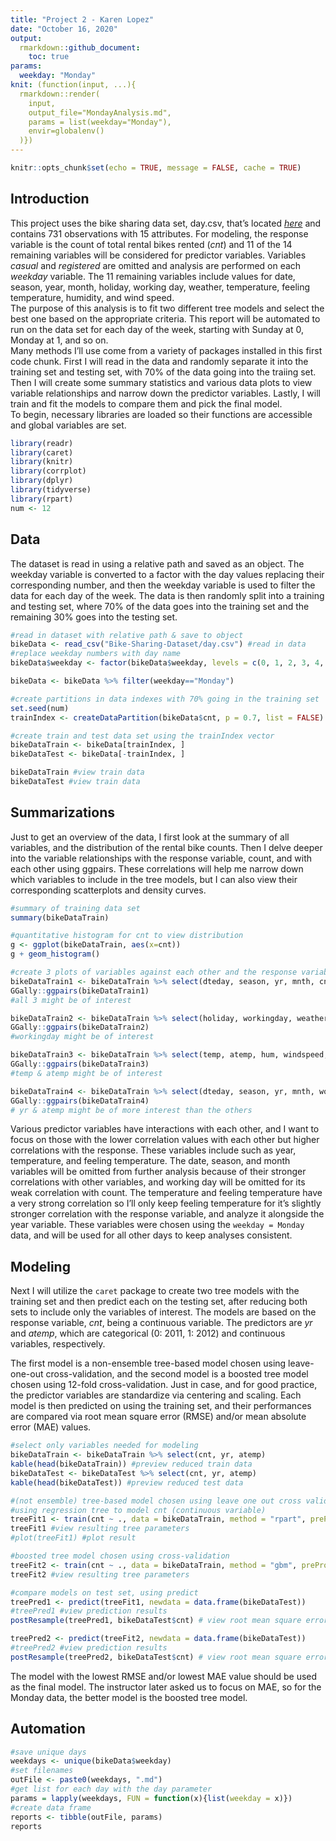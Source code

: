 ```yaml
---
title: "Project 2 - Karen Lopez"
date: "October 16, 2020"
output:
  rmarkdown::github_document:
    toc: true
params:
  weekday: "Monday"
knit: (function(input, ...){
  rmarkdown::render(
    input,
    output_file="MondayAnalysis.md",
    params = list(weekday="Monday"),
    envir=globalenv()
  )})
---
```


```r
knitr::opts_chunk$set(echo = TRUE, message = FALSE, cache = TRUE)
```
## Introduction  
This project uses the bike sharing data set, day.csv, that's located *[here](https://archive.ics.uci.edu/ml/datasets/Bike+Sharing+Dataset)* and contains 731 observations with 15 attributes. For modeling, the response variable is the count of total rental bikes rented (*cnt*) and 11 of the 14 remaining variables will be considered for predictor variables. Variables *casual* and *registered* are omitted and analysis are performed on each *weekday* variable. The 11 remaining variables include values for date, season, year, month, holiday, working day, weather, temperature, feeling temperature, humidity, and wind speed.  
The purpose of this analysis is to fit two different tree models and select the best one based on the appropriate criteria. This report will be automated to run on the data set for each day of the week, starting with Sunday at 0, Monday at 1, and so on.  
Many methods I'll use come from a variety of packages installed in this first code chunk. First I will read in the data and randomly separate it into the training set and testing set, with 70% of the data going into the traiing set. Then I will create some summary statistics and various data plots to view variable relationships and narrow down the predictor variables. Lastly, I will train and fit the models to compare them and pick the final model.  
To begin, necessary libraries are loaded so their functions are accessible and global variables are set.  
```r
library(readr)
library(caret)
library(knitr)
library(corrplot)
library(dplyr)
library(tidyverse)
library(rpart)
num <- 12
```

## Data  
The dataset is read in using a relative path and saved as an object. The weekday variable is converted to a factor with the day values replacing their corresponding number, and then the weekday variable is used to filter the data for each day of the week. The data is then randomly split into a training and testing set, where 70% of the data goes into the training set and the remaining 30% goes into the testing set.  
```r
#read in dataset with relative path & save to object
bikeData <- read_csv("Bike-Sharing-Dataset/day.csv") #read in data
#replace weekday numbers with day name
bikeData$weekday <- factor(bikeData$weekday, levels = c(0, 1, 2, 3, 4, 5, 6), labels = c("Sunday", "Monday", "Tuesday", "Wednesday", "Thursday", "Friday", "Saturday"))

bikeData <- bikeData %>% filter(weekday=="Monday")

#create partitions in data indexes with 70% going in the training set
set.seed(num)
trainIndex <- createDataPartition(bikeData$cnt, p = 0.7, list = FALSE)

#create train and test data set using the trainIndex vector
bikeDataTrain <- bikeData[trainIndex, ]
bikeDataTest <- bikeData[-trainIndex, ]

bikeDataTrain #view train data
bikeDataTest #view train data
```

## Summarizations  
Just to get an overview of the data, I first look at the summary of all variables, and the distribution of the rental bike counts. Then I delve deeper into the variable relationships with the response variable, count, and with each other using ggpairs. These correlations will help me narrow down which variables to include in the tree models, but I can also view their corresponding scatterplots and density curves.  
```r
#summary of training data set
summary(bikeDataTrain)

#quantitative histogram for cnt to view distribution
g <- ggplot(bikeDataTrain, aes(x=cnt))
g + geom_histogram()

#create 3 plots of variables against each other and the response variable
bikeDataTrain1 <- bikeDataTrain %>% select(dteday, season, yr, mnth, cnt)
GGally::ggpairs(bikeDataTrain1)
#all 3 might be of interest

bikeDataTrain2 <- bikeDataTrain %>% select(holiday, workingday, weathersit, cnt)
GGally::ggpairs(bikeDataTrain2)
#workingday might be of interest

bikeDataTrain3 <- bikeDataTrain %>% select(temp, atemp, hum, windspeed, cnt)
GGally::ggpairs(bikeDataTrain3)
#temp & atemp might be of interest

bikeDataTrain4 <- bikeDataTrain %>% select(dteday, season, yr, mnth, workingday, temp, atemp, cnt)
GGally::ggpairs(bikeDataTrain4)
# yr & atemp might be of more interest than the others 
```
Various predictor variables have interactions with each other, and I want to focus on those with the lower correlation values with each other but higher correlations with the response. These variables include such as year, temperature, and feeling temperature. The date, season, and month variables will be omitted from further analysis because of their stronger correlations with other variables, and working day will be omitted for its weak correlation with count. The temperature and feeling temperature have a very strong correlation so I'll only keep feeling temperature for it's slightly stronger correlation with the response variable, and analyze it alongside the year variable. These variables were chosen using the `weekday = Monday` data, and will be used for all other days to keep analyses consistent.   

## Modeling  
Next I will utilize the `caret` package to create two tree models with the training set and then predict each on the testing set, after reducing both sets to include only the variables of interest. The models are based on the response variable, *cnt*, being a continuous variable. The predictors are *yr* and *atemp*, which are categorical (0: 2011, 1: 2012) and continuous variables, respectively.  

The first model is a non-ensemble tree-based model chosen using leave-one-out cross-validation, and the second model is a boosted tree model chosen using 12-fold cross-validation. Just in case, and for good practice, the predictor variables are standardize via centering and scaling. Each model is then predicted on using the training set, and their performances are compared via root mean square error (RMSE) and/or mean absolute error (MAE) values.  
```r
#select only variables needed for modeling
bikeDataTrain <- bikeDataTrain %>% select(cnt, yr, atemp)
kable(head(bikeDataTrain)) #preview reduced train data
bikeDataTest <- bikeDataTest %>% select(cnt, yr, atemp)
kable(head(bikeDataTest)) #preview reduced test data

#(not ensemble) tree-based model chosen using leave one out cross validation
#using regression tree to model cnt (continuous variable)
treeFit1 <- train(cnt ~ ., data = bikeDataTrain, method = "rpart", preProcess = c("center", "scale"), trControl = trainControl(method = "LOOCV"))
treeFit1 #view resulting tree parameters
#plot(treeFit1) #plot result

#boosted tree model chosen using cross-validation
treeFit2 <- train(cnt ~ ., data = bikeDataTrain, method = "gbm", preProcess = c("center", "scale"), trControl = trainControl(method = "cv", number = num))
treeFit2 #view resulting tree parameters

#compare models on test set, using predict
treePred1 <- predict(treeFit1, newdata = data.frame(bikeDataTest))
#treePred1 #view prediction results
postResample(treePred1, bikeDataTest$cnt) # view root mean square error

treePred2 <- predict(treeFit2, newdata = data.frame(bikeDataTest))
#treePred2 #view prediction results
postResample(treePred2, bikeDataTest$cnt) # view root mean square error
```
The model with the lowest RMSE and/or lowest MAE value should be used as the final model. The instructor later asked us to focus on MAE, so for the Monday data, the better model is the boosted tree model.  

## Automation  
```r
#save unique days
weekdays <- unique(bikeData$weekday)
#set filenames
outFile <- paste0(weekdays, ".md")
#get list for each day with the day parameter
params = lapply(weekdays, FUN = function(x){list(weekday = x)})
#create data frame
reports <- tibble(outFile, params)
reports
```